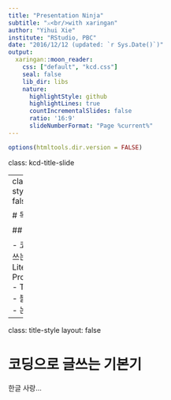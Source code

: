 ```yaml
---
title: "Presentation Ninja"
subtitle: "⚔<br/>with xaringan"
author: "Yihui Xie"
institute: "RStudio, PBC"
date: "2016/12/12 (updated: `r Sys.Date()`)"
output:
  xaringan::moon_reader:
    css: ["default", "kcd.css"]
    seal: false
    lib_dir: libs
    nature:
      highlightStyle: github
      highlightLines: true
      countIncrementalSlides: false
      ratio: '16:9'
      slideNumberFormat: "Page %current%"  
---
```


```r
options(htmltools.dir.version = FALSE)
```

class: kcd-title-slide

---
class: title-style
layout: false

# 목차

## 코딩

- 코딩으로 글쓰는 기본기
    - Literate Programming
    - Tidyverse
- 블로그
- 책
- 논문

---
class: title-style
layout: false

# 코딩으로 글쓰는 기본기

한글 사랑...

